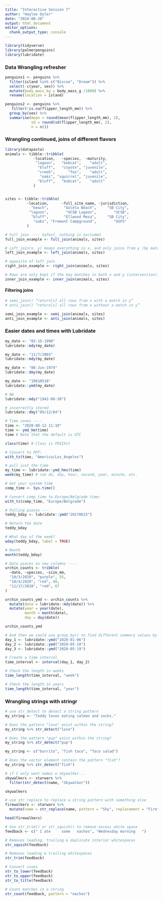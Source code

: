 ```yaml
---
title: "Interactive Session 7"
author: "Haylee Oyler"
date: "2024-08-20"
output: html_document
editor_options: 
  chunk_output_type: console
---
```


```r
library(tidyverse)
library(palmerpenguins)
library(lubridate)
```

### Data Wrangling refresher

```r
penguins1 <- penguins %>% 
  filter(island %in% c("Biscoe", "Dream")) %>% 
  select(-c(year, sex)) %>% 
  mutate(body_mass_kg = body_mass_g /1000) %>% 
  rename(location = island)
```

```r
penguins2 <- penguins %>% 
   filter(!is.na(flipper_length_mm)) %>% 
  group_by(sex) %>% 
  summarise(mean = round(mean(flipper_length_mm), 2),
            sd = round(sd(flipper_length_mm), 2),
            n = n())
```

### Wrangling continued, joins of different flavors

```r
library(datapasta)
animals <- tibble::tribble(
             ~location,   ~species,  ~maturity,
              "lagoon",   "bobcat",    "adult",
               "bluff",   "coyote", "juvenile",
               "creek",      "fox",    "adult",
                "oaks", "squirrel", "juvenile",
               "bluff",   "bobcat",    "adult"
             )


sites <- tibble::tribble(
          ~location,      ~full_site_name, ~jurisdiction,
            "beach",       "Goleta Beach",     "SB City",
           "lagoon",        "UCSB Lagoon",        "UCSB",
            "bluff",       "Ellwood Mesa",     "SB City",
             "oaks", "Fremont Campground",        "USFS"
          )

```

```r
# Full join ---- Safest, nothing is excluded
full_join_example <- full_join(animals, sites)

# Left_join(x, y) keeps everything in x, and only joins from y (by matching key) if they have a match in x. otherwise dropped 
left_join_example <- left_join(animals, sites)

# opposite of left join
right_join_example <- right_join(animals, sites)

# Rows are only kept if the key matches in both x and y (intersection).
inner_join_example <- inner_join(animals, sites)
```

#### Filtering joins
```r
# semi_join() “return[s] all rows from x with a match in y”
# anti_join() “return[s] all rows from x without a match in y”

semi_join_example <- semi_join(animals, sites)
anti_join_example <- anti_join(animals, sites)
```

### Easier dates and times with Lubridate

```r
my_date <- "03-15-1998"
lubridate::mdy(my_date)

my_date <- "11/7/2003"
lubridate::mdy(my_date)

my_date <- "08-Jun-1974"
lubridate::dmy(my_date)

my_date <- "19610518"
lubridate::ymd(my_date)
```

```r
# NA 
lubridate::mdy("1942-08-30")

# incorrectly stored
lubridate::dmy("09/12/84")
```

```r
# Time zones ----
time <- "2020-08-12 11:18"
time <- ymd_hm(time)
time # Note that the default is UTC

class(time) # Class is POSIXct

# Convert to PDT:
with_tz(time, "America/Los_Angeles")

# pull just the time
my_time <- lubridate::ymd_hms(time)
week(my_time) # can do, day, hour, second, year, minute, etc.

# Get your system time
comp_time <- Sys.time()

# Convert comp_time to Europe/Belgrade time: 
with_tz(comp_time, "Europe/Belgrade")
```

```r
# Pulling pieces ----
teddy_bday <- lubridate::ymd("20170615")

# Return the date 
teddy_bday

# What day of the week? 
wday(teddy_bday, label = TRUE)

# Month
month(teddy_bday)
```

```r
# Data pieces as new columns ----
urchin_counts <- tribble(
  ~date, ~species, ~size_mm,
  "10/3/2020", "purple", 55,
  "10/4/2020", "red", 48,
  "11/17/2020", "red", 67
)

urchin_counts_ymd <- urchin_counts %>% 
  mutate(date = lubridate::mdy(date)) %>% 
  mutate(year = year(date),
         month = month(date),
         day = day(date))

urchin_counts_ymd

# And then we could use group_by() to find different summary values by group, for example.
day_1 <- lubridate::ymd("2020-01-06")
day_2 <- lubridate::ymd("2020-05-18")
day_3 <- lubridate::ymd("2020-05-19")

# Create a time interval
time_interval <- interval(day_1, day_2)

# Check the length in weeks
time_length(time_interval, "week")

# Check the length in years
time_length(time_interval, "year")
```

### Wrangling strings with stringr

```r
# use str_detect to detect a string pattern
my_string <- "Teddy loves eating salmon and socks."

# Does the pattern "love" exist within the string?
my_string %>% str_detect("love")

# Does the pattern "pup" exist within the string?
my_string %>% str_detect("pup")

my_string <- c("burrito", "fish taco", "Taco salad")

# Does the vector element contain the pattern "fish"?
my_string %>% str_detect("fish")
```

```r
# if I only want names w skywalker...
skywalkers <- starwars %>% 
  filter(str_detect(name, "Skywalker"))

skywalkers
```

```r
# use str_replace to replace a string pattern with something else
firewalkers <- starwars %>% 
  mutate(name = str_replace(name, pattern = "Sky", replacement = "Fire"))

head(firewalkers)
```

```r
# Use str_trim() or str_squish() to remove excess white space
feedback <- c(" I ate     some   nachos", "Wednesday morning   ")

# Removes leading, trailing & duplicate interior whitespaces
str_squish(feedback)

# Removes leading & trailing whitespaces
str_trim(feedback)
```

```r
# Convert cases
str_to_lower(feedback)
str_to_upper(feedback)
str_to_title(feedback)

# Count matches in a string
str_count(feedback, pattern = "nachos")
```

